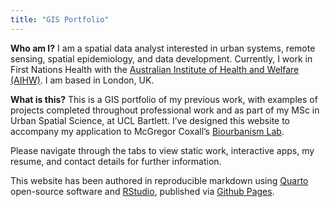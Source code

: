 ```yaml
---
title: "GIS Portfolio"
---
```


**Who am I?** I am a spatial data analyst interested in urban systems, remote sensing, spatial epidemiology, and data development. Currently, I work in First Nations Health with the [Australian Institute of Health and Welfare (AIHW)](https://www.aihw.gov.au/). I am based in London, UK.

**What is this?** This is a GIS portfolio of my previous work, with examples of projects completed throughout professional work and as part of my MSc in Urban Spatial Science, at UCL Bartlett. I've designed this website to accompany my application to McGregor Coxall's [Biourbanism Lab](https://mcgregorcoxall.com/biourbanism-lab).
  
Please navigate through the tabs to view static work, interactive apps, my resume, and contact details for further information.

This website has been authored in reproducible markdown using [Quarto](https://quarto.org/) open-source software and [RStudio](https://posit.co/download/rstudio-desktop/), published via [Github Pages](https://pages.github.com/). 

